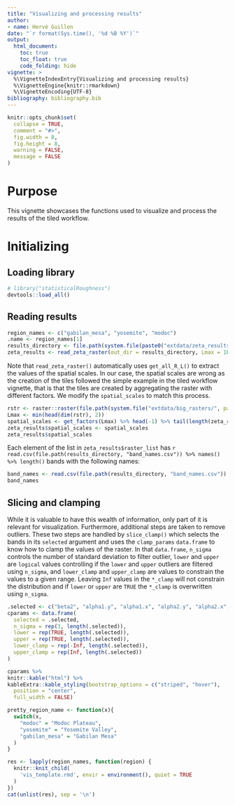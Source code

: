 ```yaml
---
title: "Visualizing and processing results"
author:
- name: Hervé Guillon
date: "`r format(Sys.time(), '%d %B %Y')`"
output: 
  html_document:
    toc: true
    toc_float: true
    code_folding: hide
vignette: >
  %\VignetteIndexEntry{Visualizing and processing results}
  %\VignetteEngine{knitr::rmarkdown}
  %\VignetteEncoding{UTF-8}
bibliography: bibliography.bib
---
```


```r
knitr::opts_chunk$set(
  collapse = TRUE,
  comment = "#>",
  fig.width = 8, 
  fig.height = 8,
  warning = FALSE,
  message = FALSE
)
```

# Purpose

This vignette showcases the functions used to visualize and process the results of the tiled workflow.

# Initializing

## Loading library

```r
# library("statisticalRoughness")
devtools::load_all()
```

## Reading results

```r
region_names <- c("gabilan_mesa", "yosemite", "modoc")
.name <- region_names[1]
results_directory <- file.path(system.file(paste0("extdata/zeta_results/", .name), package = "statisticalRoughness"))
zeta_results <- read_zeta_raster(out_dir = results_directory, Lmax = 1E3, raster_resolution = 10, .len = 10)
```

Note that `read_zeta_raster()` automatically uses `get_all_R_L()` to extract the values of the spatial scales.
In our case, the spatial scales are wrong as the creation of the tiles followed the simple example in the tiled workflow vignette, that is that the tiles are created by aggregating the raster with different factors.
We modify the `spatial_scales` to match this process.

```r
rstr <- raster::raster(file.path(system.file("extdata/big_rasters/", package = "statisticalRoughness"), paste0(.name, ".tif")))
Lmax <- min(head(dim(rstr), 2))
spatial_scales <- get_factors(Lmax) %>% head(-1) %>% tail(length(zeta_results$raster_list)) * 10
zeta_results$spatial_scales <- spatial_scales
zeta_results$spatial_scales
```
Each element of the list in `zeta_results$raster_list` has `r read.csv(file.path(results_directory, "band_names.csv")) %>% names() %>% length()` bands with the following names:

```r
band_names <- read.csv(file.path(results_directory, "band_names.csv")) %>% names()
band_names
```

## Slicing and clamping

While it is valuable to have this wealth of information, only part of it is relevant for visualization.
Furthermore, additional steps are taken to remove outliers.
These two steps are handled by `slice_clamp()` which selects the bands in its `selected` argument and uses the `clamp_params` `data.frame` to know how to clamp the values of the raster.
In that `data.frame`, `n_sigma` controls the number of standard deviation to filter outlier, `lower` and `upper` are `logical` values controlling if the `lower` and `upper` outliers are filtered using `n_sigma`, and `lower_clamp` and `upper_clamp` are values to constrain the values to a given range.
Leaving `Inf` values in the `*_clamp` will not constrain the distribution and if `lower` or `upper` are `TRUE` the `*_clamp` is overwritten using `n_sigma`.

```r
.selected <- c("beta2", "alpha1.y", "alpha1.x", "alpha2.y", "alpha2.x", "zeta1", "zeta2", "w.y", "w.x", "inv.fc", "rc", "xi.y", "xi.x")
cparams <- data.frame(
  selected = .selected,
  n_sigma = rep(3, length(.selected)),
  lower = rep(TRUE, length(.selected)),
  upper = rep(TRUE, length(.selected)),
  lower_clamp = rep(-Inf, length(.selected)),
  upper_clamp = rep(Inf, length(.selected))
)
```

```r
cparams %>% 
knitr::kable("html") %>% 
kableExtra::kable_styling(bootstrap_options = c("striped", "hover"),
  position = "center",
  full_width = FALSE)
```

```r
pretty_region_name <- function(x){
  switch(x,
    "modoc" = "Modoc Plateau",
    "yosemite" = "Yosemite Valley",
    "gabilan_mesa" = "Gabilan Mesa"
  )
}
```

```r
res <- lapply(region_names, function(region) {
  knitr::knit_child(
    'vis_template.rmd', envir = environment(), quiet = TRUE
  )
})
cat(unlist(res), sep = '\n')
```